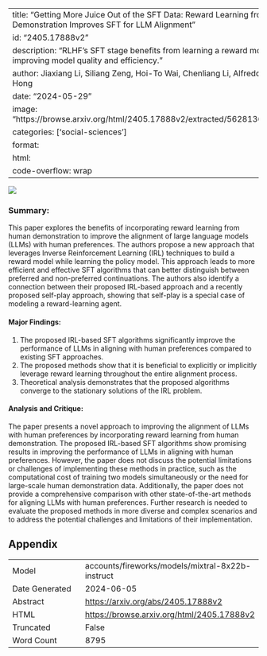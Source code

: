
---
title: "Getting More Juice Out of the SFT Data: Reward Learning from Human Demonstration Improves SFT for LLM Alignment"
id: "2405.17888v2"
description: "RLHF's SFT stage benefits from learning a reward model too, improving model quality and efficiency."
author: Jiaxiang Li, Siliang Zeng, Hoi-To Wai, Chenliang Li, Alfredo Garcia, Mingyi Hong
date: "2024-05-29"
image: "https://browse.arxiv.org/html/2405.17888v2/extracted/5628136/Plots/fig12.png"
categories: ['social-sciences']
format:
  html:
    code-overflow: wrap
---

![](https://browse.arxiv.org/html/2405.17888v2/extracted/5628136/Plots/fig12.png)

### Summary:

This paper explores the benefits of incorporating reward learning from human demonstration to improve the alignment of large language models (LLMs) with human preferences. The authors propose a new approach that leverages Inverse Reinforcement Learning (IRL) techniques to build a reward model while learning the policy model. This approach leads to more efficient and effective SFT algorithms that can better distinguish between preferred and non-preferred continuations. The authors also identify a connection between their proposed IRL-based approach and a recently proposed self-play approach, showing that self-play is a special case of modeling a reward-learning agent.

#### Major Findings:

1. The proposed IRL-based SFT algorithms significantly improve the performance of LLMs in aligning with human preferences compared to existing SFT approaches.
2. The proposed methods show that it is beneficial to explicitly or implicitly leverage reward learning throughout the entire alignment process.
3. Theoretical analysis demonstrates that the proposed algorithms converge to the stationary solutions of the IRL problem.

#### Analysis and Critique:

The paper presents a novel approach to improving the alignment of LLMs with human preferences by incorporating reward learning from human demonstration. The proposed IRL-based SFT algorithms show promising results in improving the performance of LLMs in aligning with human preferences. However, the paper does not discuss the potential limitations or challenges of implementing these methods in practice, such as the computational cost of training two models simultaneously or the need for large-scale human demonstration data. Additionally, the paper does not provide a comprehensive comparison with other state-of-the-art methods for aligning LLMs with human preferences. Further research is needed to evaluate the proposed methods in more diverse and complex scenarios and to address the potential challenges and limitations of their implementation.

## Appendix

|          |          |
|----------|----------|
| Model     | accounts/fireworks/models/mixtral-8x22b-instruct       |
| Date Generated     | 2024-06-05       |
| Abstract | [https://arxiv.org/abs/2405.17888v2](https://arxiv.org/abs/2405.17888v2)        |
| HTML     | [https://browse.arxiv.org/html/2405.17888v2](https://browse.arxiv.org/html/2405.17888v2)       |
| Truncated       | False       |
| Word Count       | 8795       |